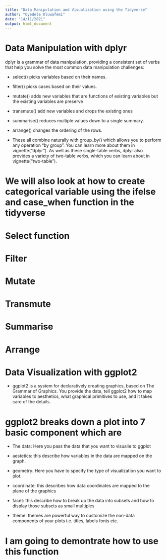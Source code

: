 ```yaml
---
title: "Data Manipulation and Visualization using the Tidyverse"
author: "Oyedele Oluwafemi"
date: "14/11/2021"
output: html_document
---
```


# Data Manipulation with dplyr

dplyr is a grammar of data manipulation, providing a consistent set of verbs that help you solve the most common data manipulation challenges:

- select() picks variables based on their names.

- filter() picks cases based on their values.

- mutate() adds new variables that are functions of existing variables but the existing variables are preserve

- transmute() add new variables and drops the existing ones

- summarise() reduces multiple values down to a single summary.

- arrange() changes the ordering of the rows.

- These all combine naturally with group_by() which allows you to perform any operation “by group”. You can learn more about them in vignette("dplyr"). As well as these single-table verbs, dplyr also provides a variety of two-table verbs, which you can learn about in vignette("two-table").

# We will also look at how to create categorical variable using the ifelse and case_when function in the tidyverse


# Select function




# Filter




# Mutate




# Transmute




# Summarise




# Arrange




# Data Visualization with ggplot2

- ggplot2 is a system for declaratively creating graphics, based on The Grammar of Graphics. You provide the data, tell ggplot2 how to map variables to aesthetics, what graphical primitives to use, and it takes care of the details.


# ggplot2 breaks down a plot into 7 basic component which are

- The data: Here you pass the data that you want to visualie to ggplot

- aestetics: this describe how variables in the data are mapped on the graph.

- geometry: Here you have to specify the type of visualization you want to plot.

- coordinate: this describes how data coordinates are mapped to the plane of the graphics

- facet: this describe how to break up the data into subsets and how to display those subsets as small multiples

- theme: themes are powerful way to customize the non-data components of your plots i.e. titles, labels fonts etc.


# I am going to demontrate how to use this function